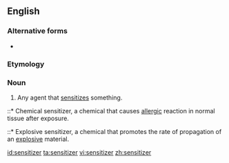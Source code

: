 ==English==

===Alternative forms===
* {{l|en|sensitiser}}

===Etymology===
{{suffix|sensitize|er|lang=en}}

===Noun===
{{en-noun}}

# Any agent that [[sensitize]]s something.
::* Chemical sensitizer, a chemical that causes [[allergic]] reaction in normal tissue after exposure.
::* Explosive sensitizer, a chemical that promotes the rate of propagation of an [[explosive]] material.

[[id:sensitizer]]
[[ta:sensitizer]]
[[vi:sensitizer]]
[[zh:sensitizer]]